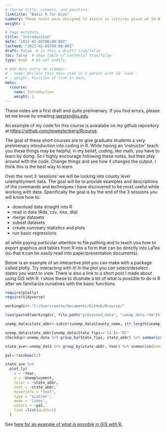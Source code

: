 ```yaml
---
# Course title, summary, and position.
linktitle: "Basic R for Econ"
summary: These notes were designed to assist in lectures given at IU-Bloomington for graduate students. The goal of the lectures and notes are to give graduate students a very prelimenary introduction into coding/working with data in R. Lectures given Spring 2021.
weight: 1

# Page metadata.
title: "Introduction"
date: "2021-02-05T00:00:00Z"
lastmod: "2021-02-05T00:00:00Z"
draft: false  # Is this a draft? true/false
toc: false  # Show table of contents? true/false
type: book  # Do not modify.

# Add menu entry to sidebar.
# - name: Declare this menu item as a parent with ID `name`.
# - weight: Position of link in menu.
menu: 
  rcourse:
    name: Introduction
    weight: 1
---
```


These notes are a first draft and quite prelimenary. If you find errors, please let me know by emailing <jwesten@iu.edu>

An example of my code for this course is avaialabe on my github repository at <https://github.com/jmwestenberg/Rcourse>.

The goal of these short courses are to give graduate students a very prelimenary introduction into coding in R. While having an 'instructor' teach you these things may be helpful, in my belief, coding, like math, you have to learn by doing. So I highly encourage following these notes, but then play around with the code. Change things and see how it changes the output. I think this is the best way to learn.

Over the next 3 'sessions' we will be looking into county level unemployment data. The goal will be to provide examples and descriptions of the commands and techniques I have discovered to be most useful while working with data. Specifically the goal is by the end of the 3 sessions you will know how to:

- download data straight into R
- read in data (Rda, csv, xlsx, dta)
- merge datasets
- subset datasets
- create summary statistics and plots
- run basic regressions 

all while paying particular attention to file pathing and to teach you how to export graphics and tables from R into a form that can be directly into LaTex (so that it can be easily read into paper/presentation documents).

Below is an example of an interactive plot you can make with a package called plotly. Try interacting with it! In the plot you can select/deselect states you want to view. There is also a link to a short post I made about using GIS with R. I show these to illustrate a bit of what is possible to do in R after we familiarize ourselves with the basic functions.

```r
require(plotly)
require(tidyverse)

workingdir<-"C:/Users/weste/Documents/GitHub/Rcourse/"

load(paste0(workingdir, file.path("processed_data", "unemp_data.rda")))

unemp_data$state_abbr<-substr(unemp_data$County_name, str_length(unemp_data$County_name)-1, str_length(unemp_data$County_name))

unemp_data$state_abbr[unemp_data$State_fips=='11']<-"DC"
checkdup<-unemp_data %>% group_by(State_fips, state_abbr) %>% summarize(ave=mean(Unemp_rate))

state_ave<-unemp_data %>% group_by(state_abbr, Year) %>% summarise(Unemployment=sum(Unemployed)/sum(Labor_force))

pal<-rainbow(52)
```

```r
state_ave %>%
  plot_ly(
    x = ~Year,
    y = ~Unemployment,
    color = ~state_abbr,
    text = ~state_abbr,
    hoverinfo = "text",
    type = 'scatter',
    mode = 'lines',
    colors = ~pal,
    line =list(width=1)
  )

```

See [here for an example of what is possible in GIS with R.](https://jmwestenberg.github.io/post/mapping-with-leaflet/)